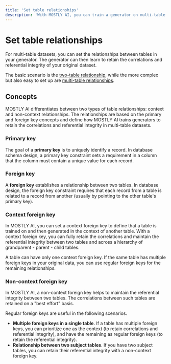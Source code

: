 ```yaml
---
title: 'Set table relationships'
description: 'With MOSTLY AI, you can train a generator on multi-table datasets with existing relationships between tables by setting foreign keys.'
---
```



# Set table relationships

For multi-table datasets, you can set the relationships between tables in your generator. The generator can then learn to retain the correlations and referential integrity of your original dataset.

The basic scenario is the [two-table relationship](set-table-relationships/two-table), while the more complex but also easy to set up are [multi-table relationships](set-table-relationships/multi-table).

<Cards num={2}>
  <Cards.Card icon={TwoTableIcon()} title="Two-table scenario" href="set-table-relationships/two-table" />
  <Cards.Card icon={MultiTableIcon()} title="Multi-table scenario" href="set-table-relationships/multi-table" />
  <Cards.Card icon={KeyIcon()} title="Manage primary keys" href="set-table-relationships/manage-pks" />
  <Cards.Card icon={RelDiagramIcon()} title="View relationship diagram" href="set-table-relationships/relationship-diagram" />
</Cards>

## Concepts

MOSTLY AI differentiates between two types of table relationships: context and non-context relationships. The relationships are based on the primary and foreign key concepts and define how MOSTLY AI trains generators to retain the correlations and referential integrity in multi-table datasets.

### Primary key

The goal of a **primary key** is to uniquely identify a record. In database schema design, a primary key constraint sets a requirement in a column that the column must contain a unique value for each record.

### Foreign key

A **foreign key** establishes a relationship between two tables. In database design, the foreign key constraint requires that each record from a table is related to a record from another (usually by pointing to the other table's primary key).

### Context foreign key

In MOSTLY AI, you can set a context foreign key to define that a table is trained on and then generated in the context of another table. With a context foreign key, you can fully retain the correlations and maintain the referential integrity between two tables and across a hierarchy of grandparent - parent - child tables.

A table can have only one context foreign key. If the same table has multiple foreign keys in your original data, you can use regular foreign keys for the remaining relationships.

### Non-context foreign key

In MOSTLY AI, a non-context foreign key helps to maintain the referential integrity between two tables. The correlations between such tables are retained on a "best effort" basis.

Regular foreign keys are useful in the following scenarios.

- **Multiple foreign keys in a single table**. If a table has multiple foreign keys, you can prioritize one as the context (to retain correlations and referential integrity), and have the remaining as regular foreign keys (to retain the referential integrity).
- **Relationship between two subject tables**. If you have two subject tables, you can retain their referential integrity with a non-context foreign key.

